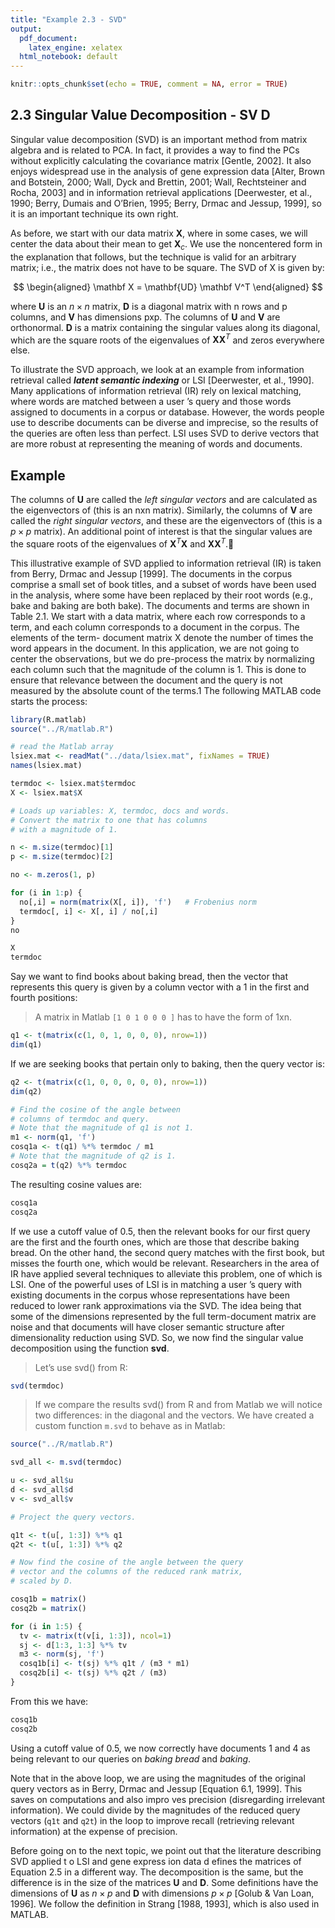 ```yaml
---
title: "Example 2.3 - SVD"
output:
  pdf_document: 
    latex_engine: xelatex
  html_notebook: default
---
```


```r
knitr::opts_chunk$set(echo = TRUE, comment = NA, error = TRUE)
```

## 2.3 Singular Value Decomposition - SV D
Singular value decomposition (SVD) is an important method from matrix algebra and is related to PCA. In fact, it provides a way to find the PCs without explicitly calculating the covariance matrix [Gentle, 2002]. It also enjoys widespread use in the analysis of gene expression data [Alter, Brown and Botstein, 2000; Wall, Dyck and Brettin, 2001; Wall, Rechtsteiner and
Rocha, 2003] and in information retrieval applications [Deerwester, et al., 1990; Berry, Dumais and O’Brien, 1995; Berry, Drmac and Jessup, 1999], so it is an important technique its own right. 

As before, we start with our data matrix $\mathbf X$, where in some cases, we will center the data about their mean to get $\mathbf X_c$. We use the noncentered form in the explanation that follows, but the technique is valid for an arbitrary matrix; i.e., the matrix does not have to be square. The SVD of X is given by:

$$
\begin{aligned}
\mathbf X = \mathbf{UD} \mathbf V^T
\end{aligned}
$$

where $\mathbf U$ is an $n \times n$ matrix, $\mathbf D$ is a diagonal matrix with n rows and p columns, and $\mathbf V$ has dimensions pxp. The columns of $\mathbf U$ and $\mathbf V$ are orthonormal. $\mathbf D$ is a matrix containing the singular values along its diagonal, which are the square roots of the eigenvalues of $\mathbf X \mathbf X^T$ and zeros everywhere else.

To illustrate the SVD approach, we look at an example from information retrieval called ___latent semantic indexing___ or LSI [Deerwester, et al., 1990].
Many applications of information retrieval (IR) rely on lexical matching, where words are matched between a user ’s query and those words assigned to documents in a corpus or database. However, the words people use to describe documents can be diverse and imprecise, so the results of the queries are often less than perfect. LSI uses SVD to derive vectors that are more
robust at representing the meaning of words and documents.

## Example
The columns of $\mathbf U$ are called the _left singular vectors_ and are calculated as
the eigenvectors of (this is an nxn matrix). Similarly, the columns of $\mathbf V$
are called the _right singular vectors_, and these are the eigenvectors of 
(this is a $p \times p$ matrix). An additional point of interest is that the singular
values are the square roots of the eigenvalues of $\mathbf X^T \mathbf X$ and $\mathbf X \mathbf X^T$.￿



This illustrative example of SVD applied to information retrieval (IR) is taken
from Berry, Drmac and Jessup [1999]. The documents in the corpus comprise
a small set of book titles, and a subset of words have been used in the
analysis, where some have been replaced by their root words (e.g., bake and
baking are both bake). The documents and terms are shown in Table 2.1. We
start with a data matrix, where each row corresponds to a term, and each
column corresponds to a document in the corpus. The elements of the term-
document matrix X denote the number of times the word appears in the ￰document. In this application, we are not going to center the observations,
but we do pre-process the matrix by normalizing each column such that the
magnitude of the column is 1. This is done to ensure that relevance between
the document and the query is not measured by the absolute count of the
terms.1 The following MATLAB code starts the process:


```r
library(R.matlab)
source("../R/matlab.R")

# read the Matlab array
lsiex.mat <- readMat("../data/lsiex.mat", fixNames = TRUE)
names(lsiex.mat)
```

```r
termdoc <- lsiex.mat$termdoc
X <- lsiex.mat$X
```


```r
# Loads up variables: X, termdoc, docs and words.
# Convert the matrix to one that has columns 
# with a magnitude of 1.

n <- m.size(termdoc)[1]
p <- m.size(termdoc)[2]

no <- m.zeros(1, p)

for (i in 1:p) {
  no[,i] = norm(matrix(X[, i]), 'f')   # Frobenius norm
  termdoc[, i] <- X[, i] / no[,i]
}
no
```

```r
X
termdoc
```


Say we want to find books about baking bread, then the vector that represents this query is given by a column vector with a 1 in the first and fourth positions:

> A matrix in Matlab `[1 0 1 0 0 0 ]` has to have the form of 1xn.

```r

q1 <- t(matrix(c(1, 0, 1, 0, 0, 0), nrow=1))
dim(q1)
```

If we are seeking books that pertain only to baking, then the query vector is:

```r
q2 <- t(matrix(c(1, 0, 0, 0, 0, 0), nrow=1))
dim(q2)
```


```r
# Find the cosine of the angle between 
# columns of termdoc and query.
# Note that the magnitude of q1 is not 1.
m1 <- norm(q1, 'f')
cosq1a <- t(q1) %*% termdoc / m1
# Note that the magnitude of q2 is 1.
cosq2a = t(q2) %*% termdoc
```

The resulting cosine values are:
```r
cosq1a
cosq2a
```

If we use a cutoff value of 0.5, then the relevant books for our first query are the first and the fourth ones, which are those that describe baking bread. On the other hand, the second query matches with the first book, but misses the
fourth one, which would be relevant. Researchers in the area of IR have applied several techniques to alleviate this problem, one of which is LSI. One of the powerful uses of LSI is in matching a user ’s query with existing documents in the corpus whose representations have been reduced to lower rank approximations via the SVD. The idea being that some of the dimensions represented by the full term-document matrix are noise and that documents will have closer semantic structure after dimensionality reduction using SVD. So, we now find the singular value decomposition using the function __svd__.

> Let's use svd() from R:

```r
svd(termdoc)
```

> If we compare the results svd() from R and from Matlab we will notice two differences: in the diagonal and the vectors. We have created a custom function `m.svd` to behave as in Matlab:


```r
source("../R/matlab.R")

svd_all <- m.svd(termdoc)

u <- svd_all$u
d <- svd_all$d
v <- svd_all$v

# Project the query vectors.

q1t <- t(u[, 1:3]) %*% q1
q2t <- t(u[, 1:3]) %*% q2

# Now find the cosine of the angle between the query 
# vector and the columns of the reduced rank matrix,
# scaled by D.

cosq1b = matrix()
cosq2b = matrix()

for (i in 1:5) {
  tv <- matrix(t(v[i, 1:3]), ncol=1)
  sj <- d[1:3, 1:3] %*% tv
  m3 <- norm(sj, 'f')
  cosq1b[i] <- t(sj) %*% q1t / (m3 * m1)
  cosq2b[i] <- t(sj) %*% q2t / (m3)
}

```

From this we have:
```r
cosq1b
cosq2b
```


Using a cutoff value of 0.5, we now correctly have documents 1 and 4 as being relevant to our queries on _baking bread_ and _baking_.

Note that in the above loop, we are using the magnitudes of the original query vectors as in Berry, Drmac and Jessup [Equation 6.1, 1999]. This saves on computations and also impro ves precision (disregarding irrelevant information). We could divide by the magnitudes of the reduced query vectors (`q1t` and `q2t`) in the loop to improve recall (retrieving relevant information) at the expense of precision.

Before going on to the next topic, we point out that the literature describing SVD applied t o LSI and gene express ion data d efines the matrices of Equation 2.5 in a different way. The decomposition is the same, but the difference is in the size of the matrices __U__ and __D__. Some definitions have the
dimensions of __U__ as $n \times p$ and __D__ with dimensions $p \times p$ [Golub & Van Loan, 1996]. We follow the definition in Strang [1988, 1993], which is also used in MATLAB.





